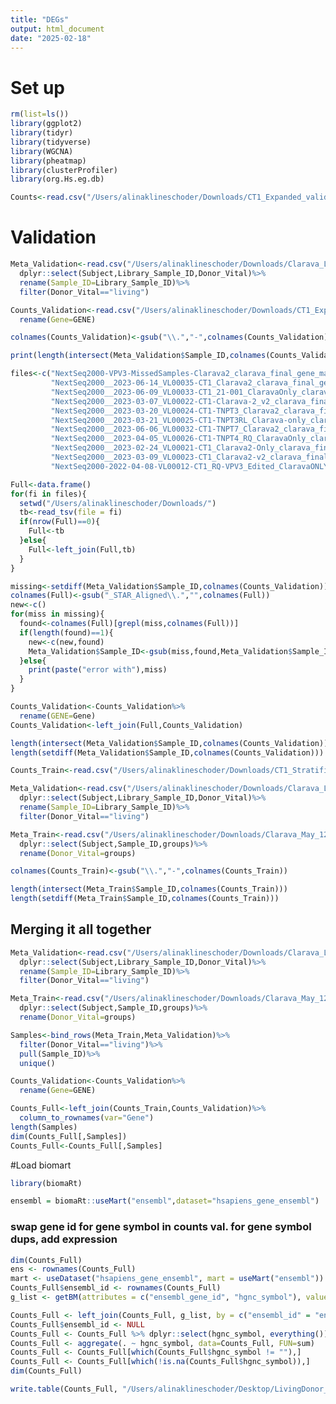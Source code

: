 ```yaml
---
title: "DEGs"
output: html_document
date: "2025-02-18"
---
```


# Set up
```r
rm(list=ls())
library(ggplot2)
library(tidyr)
library(tidyverse)
library(WGCNA)
library(pheatmap)
library(clusterProfiler)
library(org.Hs.eg.db)
```

```r
Counts<-read.csv("/Users/alinaklineschoder/Downloads/CT1_Expanded_validation_157_TPM.csv")
```

# Validation
```r
Meta_Validation<-read.csv("/Users/alinaklineschoder/Downloads/Clarava_LD_n76_bxoutcome_sampleID.csv")%>%
  dplyr::select(Subject,Library_Sample_ID,Donor_Vital)%>%
  rename(Sample_ID=Library_Sample_ID)%>%
  filter(Donor_Vital=="living")

Counts_Validation<-read.csv("/Users/alinaklineschoder/Downloads/CT1_Expanded_validation_157_TPM.csv")%>%
  rename(Gene=GENE)

colnames(Counts_Validation)<-gsub("\\.","-",colnames(Counts_Validation))

print(length(intersect(Meta_Validation$Sample_ID,colnames(Counts_Validation))))

files<-c("NextSeq2000-VPV3-MissedSamples-Clarava2_clarava_final_gene_matrix.tsv",
         "NextSeq2000__2023-06-14_VL00035-CT1_Clarava2_clarava_final_gene_matrix.tsv",
         "NextSeq2000__2023-06-09_VL00033-CT1_21-001_ClaravaOnly_clarava_final_gene_matrix.tsv",
         "NextSeq2000__2023-03-07_VL00022-CT1-Clarava-2_v2_clarava_final_gene_matrix.tsv",
         "NextSeq2000__2023-03-20_VL00024-CT1-TNPT3_Clarava2_clarava_final_gene_matrix.tsv",
         "NextSeq2000__2023-03-21_VL00025-CT1-TNPT3RL_Clarava-only_clarava_final_gene_matrix.tsv",
         "NextSeq2000__2023-06-06_VL00032-CT1-TNPT7_Clarava2_clarava_final_gene_matrix.tsv",
         "NextSeq2000__2023-04-05_VL00026-CT1-TNPT4_RQ_ClaravaOnly_clarava_final_gene_matrix.tsv",
         "NextSeq2000__2023-02-24_VL00021-CT1_Clarava2-Only_clarava_final_gene_matrix.tsv",
         "NextSeq2000__2023-03-09_VL00023-CT1_Clarava2-v2_clarava_final_gene_matrix.tsv",
         "NextSeq2000-2022-04-08-VL00012-CT1_RQ-VPV3_Edited_ClaravaONLY_clarava_final_gene_matrix.tsv")

Full<-data.frame()
for(fi in files){
  setwd("/Users/alinaklineschoder/Downloads/")
  tb<-read_tsv(file = fi)
  if(nrow(Full)==0){
    Full<-tb
  }else{
    Full<-left_join(Full,tb)
  }
}

missing<-setdiff(Meta_Validation$Sample_ID,colnames(Counts_Validation))
colnames(Full)<-gsub("_STAR_Aligned\\.","",colnames(Full))
new<-c()
for(miss in missing){
  found<-colnames(Full)[grepl(miss,colnames(Full))]
  if(length(found)==1){
    new<-c(new,found)
    Meta_Validation$Sample_ID<-gsub(miss,found,Meta_Validation$Sample_ID)
  }else{
    print(paste("error with"),miss)
  }
}

Counts_Validation<-Counts_Validation%>%
  rename(GENE=Gene)
Counts_Validation<-left_join(Full,Counts_Validation)

length(intersect(Meta_Validation$Sample_ID,colnames(Counts_Validation)))
length(setdiff(Meta_Validation$Sample_ID,colnames(Counts_Validation)))

```

```r
Counts_Train<-read.csv("/Users/alinaklineschoder/Downloads/CT1_Stratified_Training_TPM(in).csv")

Meta_Validation<-read.csv("/Users/alinaklineschoder/Downloads/Clarava_LD_n76_bxoutcome_sampleID.csv")%>%
  dplyr::select(Subject,Library_Sample_ID,Donor_Vital)%>%
  rename(Sample_ID=Library_Sample_ID)%>%
  filter(Donor_Vital=="living")

Meta_Train<-read.csv("/Users/alinaklineschoder/Downloads/Clarava_May_123Train_AllInclusive_Annotations_WithBinaryReject.csv")%>%
  dplyr::select(Subject,Sample_ID,groups)%>%
  rename(Donor_Vital=groups)

colnames(Counts_Train)<-gsub("\\.","-",colnames(Counts_Train))

length(intersect(Meta_Train$Sample_ID,colnames(Counts_Train)))
length(setdiff(Meta_Train$Sample_ID,colnames(Counts_Train)))
```

## Merging it all together
```r
Meta_Validation<-read.csv("/Users/alinaklineschoder/Downloads/Clarava_LD_n76_bxoutcome_sampleID.csv")%>%
  dplyr::select(Subject,Library_Sample_ID,Donor_Vital)%>%
  rename(Sample_ID=Library_Sample_ID)%>%
  filter(Donor_Vital=="living")

Meta_Train<-read.csv("/Users/alinaklineschoder/Downloads/Clarava_May_123Train_AllInclusive_Annotations_WithBinaryReject.csv")%>%
  dplyr::select(Subject,Sample_ID,groups)%>%
  rename(Donor_Vital=groups)

Samples<-bind_rows(Meta_Train,Meta_Validation)%>%
  filter(Donor_Vital=="living")%>%
  pull(Sample_ID)%>%
  unique()

Counts_Validation<-Counts_Validation%>%
  rename(Gene=GENE)

Counts_Full<-left_join(Counts_Train,Counts_Validation)%>%
  column_to_rownames(var="Gene")
length(Samples)
dim(Counts_Full[,Samples])
Counts_Full<-Counts_Full[,Samples]
```

#Load biomart
```r
library(biomaRt)

ensembl = biomaRt::useMart("ensembl",dataset="hsapiens_gene_ensembl")
```

### swap gene id for gene symbol in counts val. for gene symbol dups, add expression ###
```r
dim(Counts_Full)
ens <- rownames(Counts_Full)
mart <- useDataset("hsapiens_gene_ensembl", mart = useMart("ensembl"))
Counts_Full$ensembl_id <- rownames(Counts_Full)
g_list <- getBM(attributes = c("ensembl_gene_id", "hgnc_symbol"), values = ens, mart = mart, filters = "ensembl_gene_id")

Counts_Full <- left_join(Counts_Full, g_list, by = c("ensembl_id" = "ensembl_gene_id"))
Counts_Full$ensembl_id <- NULL
Counts_Full <- Counts_Full %>% dplyr::select(hgnc_symbol, everything())
Counts_Full <- aggregate(. ~ hgnc_symbol, data=Counts_Full, FUN=sum)
Counts_Full <- Counts_Full[which(Counts_Full$hgnc_symbol != ""),]
Counts_Full <- Counts_Full[which(!is.na(Counts_Full$hgnc_symbol)),]
dim(Counts_Full)
```

```r
write.table(Counts_Full, "/Users/alinaklineschoder/Desktop/LivingDonor_iSort_Prep.txt", sep = "\t", row.names = F, quote = F)
```

